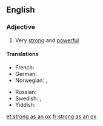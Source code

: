 ==English==

===Adjective===
{{head|en|adjective|head=as [[strong]] as an [[ox]]}}

# {{lb|en|simile}} Very [[strong]] and [[powerful]]

====Translations====
{{trans-top|very strong and powerful}}
* French: {{t+|fr|fort comme un Turc}}
* German: {{t|de|stark wie ein Ochse}}
* Norwegian: {{t|no|sterk som en bjørn}}, {{t+|no|sterk som en okse}}
{{trans-mid}}
* Russian: {{t|ru|силён как бык}}
* Swedish: {{t|sv|stark som en björn}}, {{t|sv|stark som en oxe}}
* Yiddish: {{t|yi|שטאַרק ווי אַ פֿערד}}
{{trans-bottom}}

[[et:strong as an ox]]
[[fr:strong as an ox]]